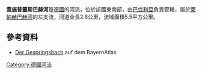 {{Coord|49.894909|N|9.812207|E|display=title}}

'''蓋施普靈斯巴赫河'''是[[德國|德國]]的河流，位於該國東南部，由[[巴伐利亞|巴伐利亞]]負責管轄，屬於[[萊納赫巴赫河|萊納赫巴赫河]]的左支流，河道全長2.8公里，流域面積5.5平方公里。

==參考資料==
* [http://geoportal.bayern.de/bayernatlas/default?lon=4342004.0&lat=5530790.5&zoom=10&base=951 Der Gespringsbach] auf dem BayernAtlas

{{Germany-geo-stub}}
[[Category:德國河流|Category:德國河流]]